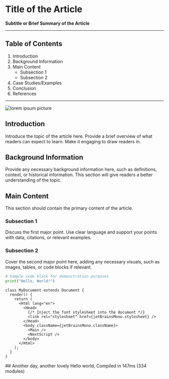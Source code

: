 
# Title of the Article
**Subtitle or Brief Summary of the Article**

---

## Table of Contents
1. Introduction
2. Background Information
3. Main Content
    - Subsection 1
    - Subsection 2
4. Case Studies/Examples
5. Conclusion
6. References

---

![lorem ipsum picture](https://picsum.photos/1000)

## Introduction
Introduce the topic of the article here. Provide a brief overview of what readers can expect to learn. Make it engaging to draw readers in.

## Background Information
Provide any necessary background information here, such as definitions, context, or historical information. This section will give readers a better understanding of the topic.

## Main Content
This section should contain the primary content of the article.

### Subsection 1
Discuss the first major point. Use clear language and support your points with data, citations, or relevant examples.

### Subsection 2
Cover the second major point here, adding any necessary visuals, such as images, tables, or code blocks if relevant.

```python
# Sample code block for demonstration purposes
print("Hello, World!")
```

```
class MyDocument extends Document {
  render() {
    return (
      <Html lang="en">
        <Head>
          {/* Inject the font stylesheet into the document */}
          <link rel="stylesheet" href={jetBrainsMono.stylesheet} />
        </Head>
        <body className={jetBrainsMono.className}>
          <Main />
          <NextScript />
        </body>
      </Html>
    );
  }
}
```
<Embed url="https://open.spotify.com/embed/track/6eVM9lCmIqwGTUOoeH61Lu" />
<Embed url="https://open.spotify.com/embed/track/4jyErFsBkMdL5unFEFxyNQ?si=12a45885c1be4ee8"/>
<Embed url="https://www.youtube.com/embed/wsKw_Astidg?si=ijVwvHj2nx9Kgx-6"/>
## Another day, another lovely
Hello world, Compiled in 147ms (334 modules)
